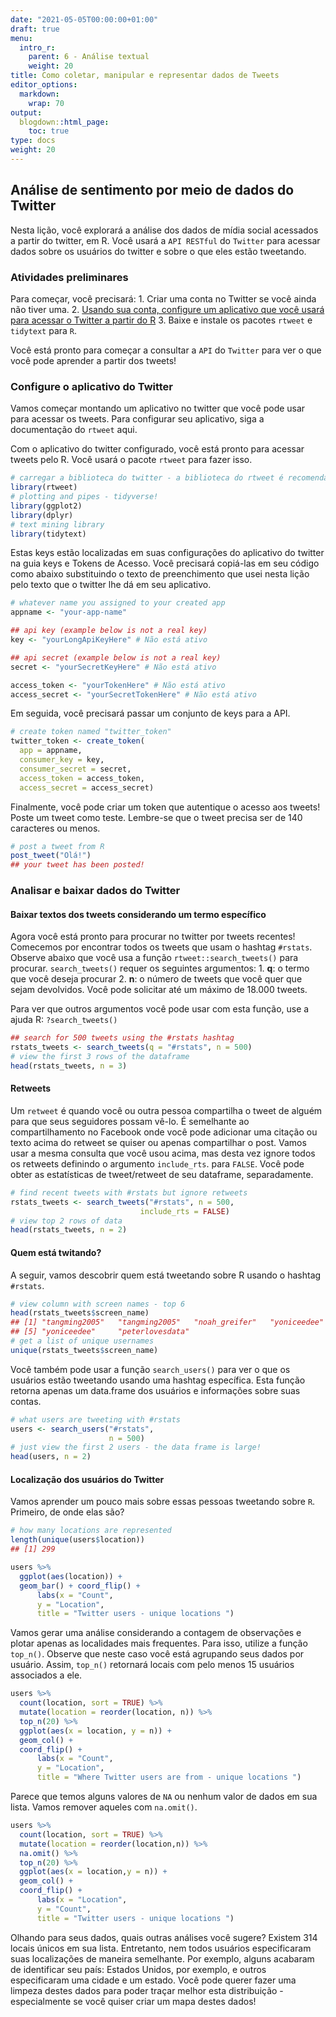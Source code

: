 ---
date: "2021-05-05T00:00:00+01:00"
draft: true
menu:
  intro_r:
    parent: 6 - Análise textual
    weight: 20
title: Como coletar, manipular e representar dados de Tweets
editor_options: 
  markdown: 
    wrap: 70
output: 
  blogdown::html_page:
    toc: true
type: docs
weight: 20
---

## Análise de sentimento por meio de dados do Twitter

Nesta lição, você explorará a análise dos dados de mídia social acessados a partir do twitter, em R. Você usará a `API RESTful` do `Twitter` para acessar dados sobre os usuários do twitter e sobre o que eles estão tweetando.

### Atividades preliminares

Para começar, você precisará:
1.	Criar uma conta no Twitter se você ainda não tiver uma.
2.	[Usando sua conta, configure um aplicativo que você usará para acessar o Twitter a partir do R](https://cran.r-project.org/web/packages/rtweet/vignettes/auth.html) 
3.	Baixe e instale os pacotes `rtweet` e `tidytext` para `R`.

Você está pronto para começar a consultar a `API` do `Twitter` para ver o que você pode aprender a partir dos tweets!

### Configure o aplicativo do Twitter 

Vamos começar montando um aplicativo no twitter que você pode usar para acessar os tweets. Para configurar seu aplicativo, siga a documentação do `rtweet` aqui.

Com o aplicativo do twitter configurado, você está pronto para acessar tweets pelo R. Você usará o pacote `rtweet` para fazer isso.

```{r eval=FALSE, message=FALSE, warning=FALSE, include=TRUE}
# carregar a biblioteca do twitter - a biblioteca do rtweet é recomendada
library(rtweet)
# plotting and pipes - tidyverse!
library(ggplot2)
library(dplyr)
# text mining library
library(tidytext)
```

Estas keys estão localizadas em suas configurações do aplicativo do twitter na guia keys e Tokens de Acesso. Você precisará copiá-las em seu código como  abaixo substituindo o texto de preenchimento que usei nesta lição pelo texto que o twitter lhe dá em seu aplicativo.

```{r eval=FALSE, message=FALSE, warning=FALSE, include=TRUE}
# whatever name you assigned to your created app
appname <- "your-app-name"

## api key (example below is not a real key)
key <- "yourLongApiKeyHere" # Não está ativo

## api secret (example below is not a real key)
secret <- "yourSecretKeyHere" # Não está ativo

access_token <- "yourTokenHere" # Não está ativo
access_secret <- "yourSecretTokenHere" # Não está ativo

```

Em seguida, você precisará passar um conjunto de keys para a API.

```{r eval=FALSE, message=FALSE, warning=FALSE, include=TRUE}
# create token named "twitter_token"
twitter_token <- create_token(
  app = appname,
  consumer_key = key,
  consumer_secret = secret,
  access_token = access_token,
  access_secret = access_secret)
```

Finalmente, você pode criar um token que autentique o acesso aos tweets! Poste um tweet como teste. Lembre-se que o tweet precisa ser de 140 caracteres ou menos.

```{r eval=FALSE, message=FALSE, warning=FALSE, include=TRUE}
# post a tweet from R
post_tweet("Olá!")
## your tweet has been posted!
```

### Analisar e baixar dados do Twitter

#### Baixar textos dos tweets considerando um termo específico

Agora você está pronto para procurar no twitter por tweets recentes! Comecemos por encontrar todos os tweets que usam o hashtag `#rstats`. Observe abaixo que você usa a função `rtweet::search_tweets()` para procurar. `search_tweets()` requer os seguintes argumentos:
1. **q**: o termo que você deseja procurar
2. **n**: o número de tweets que você quer que sejam devolvidos. Você pode solicitar até um máximo de 18.000 tweets.

Para ver que outros argumentos você pode usar com esta função, use a ajuda R: `?search_tweets()`

```{r eval=FALSE, message=FALSE, warning=FALSE, include=TRUE}
## search for 500 tweets using the #rstats hashtag
rstats_tweets <- search_tweets(q = "#rstats", n = 500)
# view the first 3 rows of the dataframe
head(rstats_tweets, n = 3)
```

#### Retweets
Um `retweet` é quando você ou outra pessoa compartilha o tweet de alguém para que seus seguidores possam vê-lo. É semelhante ao compartilhamento no Facebook onde você pode adicionar uma citação ou texto acima do retweet se quiser ou apenas compartilhar o post. Vamos usar a mesma consulta que você usou acima, mas desta vez ignore todos os retweets definindo o argumento `include_rts`. para `FALSE`. Você pode obter as estatísticas de tweet/retweet de seu dataframe, separadamente.

```{r eval=FALSE, message=FALSE, warning=FALSE, include=TRUE}
# find recent tweets with #rstats but ignore retweets
rstats_tweets <- search_tweets("#rstats", n = 500,
                             include_rts = FALSE)
# view top 2 rows of data
head(rstats_tweets, n = 2)
```


#### Quem está twitando?

A seguir, vamos descobrir quem está tweetando sobre R usando o hashtag `#rstats`. 

```{r eval=FALSE, message=FALSE, warning=FALSE, include=TRUE}
# view column with screen names - top 6
head(rstats_tweets$screen_name)
## [1] "tangming2005"   "tangming2005"   "noah_greifer"   "yoniceedee"    
## [5] "yoniceedee"     "peterlovesdata"
# get a list of unique usernames
unique(rstats_tweets$screen_name)
```

Você também pode usar a função `search_users()` para ver o que os usuários estão tweetando usando uma hashtag específica. Esta função retorna apenas um data.frame dos usuários e informações sobre suas contas.

```{r eval=FALSE, message=FALSE, warning=FALSE, include=TRUE}
# what users are tweeting with #rstats
users <- search_users("#rstats",
                      n = 500)
# just view the first 2 users - the data frame is large!
head(users, n = 2)
```

#### Localização dos usuários do Twitter

Vamos aprender um pouco mais sobre essas pessoas tweetando sobre `R`. Primeiro, de onde elas são?

```{r eval=FALSE, message=FALSE, warning=FALSE, include=TRUE, echo=TRUE}
# how many locations are represented
length(unique(users$location))
## [1] 299

users %>%
  ggplot(aes(location)) +
  geom_bar() + coord_flip() +
      labs(x = "Count",
      y = "Location",
      title = "Twitter users - unique locations ")
```

Vamos gerar uma análise considerando a contagem de observações e plotar apenas as localidades mais frequentes. Para isso, utilize a função `top_n()`. Observe que neste caso você está agrupando seus dados por usuário. Assim, `top_n()` retornará locais com pelo menos 15 usuários associados a ele.

```{r eval=FALSE, message=FALSE, warning=FALSE, include=TRUE}
users %>%
  count(location, sort = TRUE) %>%
  mutate(location = reorder(location, n)) %>%
  top_n(20) %>%
  ggplot(aes(x = location, y = n)) +
  geom_col() +
  coord_flip() +
      labs(x = "Count",
      y = "Location",
      title = "Where Twitter users are from - unique locations ")

```

Parece que temos alguns valores de `NA` ou nenhum valor de dados em sua lista. Vamos remover aqueles com `na.omit()`.

```{r eval=FALSE, message=FALSE, warning=FALSE, include=TRUE}

users %>%
  count(location, sort = TRUE) %>%
  mutate(location = reorder(location,n)) %>%
  na.omit() %>%
  top_n(20) %>%
  ggplot(aes(x = location,y = n)) +
  geom_col() +
  coord_flip() +
      labs(x = "Location",
      y = "Count",
      title = "Twitter users - unique locations ")

```

Olhando para seus dados, quais outras análises você sugere? Existem 314 locais únicos em sua lista. Entretanto, nem todos usuários especificaram suas localizações de maneira semelhante. Por exemplo, alguns acabaram de identificar seu país: Estados Unidos, por exemplo, e outros especificaram uma cidade e um estado. Você pode querer fazer uma limpeza destes dados para poder traçar melhor esta distribuição - especialmente se você quiser criar um mapa destes dados!
